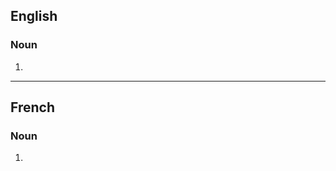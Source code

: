 ==English==

===Noun===
{{head|en|noun form}}

# {{plural of|en|confiscation}}

----

==French==

===Noun===
{{head|fr|noun form|g=f}}

# {{plural of|fr|confiscation}}